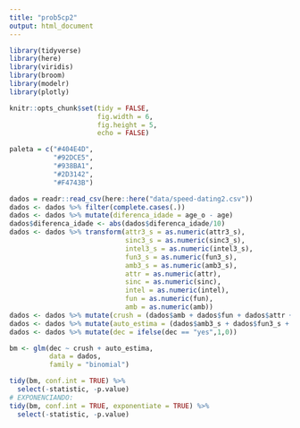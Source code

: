 ```yaml
---
title: "prob5cp2"
output: html_document
---
```


```r

library(tidyverse)
library(here)
library(viridis)
library(broom)
library(modelr)
library(plotly)

knitr::opts_chunk$set(tidy = FALSE,
                      fig.width = 6,
                      fig.height = 5,
                      echo = FALSE)

paleta = c("#404E4D",
           "#92DCE5",
           "#938BA1",
           "#2D3142",
           "#F4743B")
```

```r
dados = readr::read_csv(here::here("data/speed-dating2.csv"))
dados <- dados %>% filter(complete.cases(.))
dados <- dados %>% mutate(diferenca_idade = age_o - age) 
dados$diferenca_idade <- abs(dados$diferenca_idade/10)
dados <- dados %>% transform(attr3_s = as.numeric(attr3_s),
                             sinc3_s = as.numeric(sinc3_s),
                             intel3_s = as.numeric(intel3_s),
                             fun3_s = as.numeric(fun3_s),
                             amb3_s = as.numeric(amb3_s),
                             attr = as.numeric(attr),
                             sinc = as.numeric(sinc),
                             intel = as.numeric(intel),
                             fun = as.numeric(fun),
                             amb = as.numeric(amb))
dados <- dados %>% mutate(crush = (dados$amb + dados$fun + dados$attr + dados$intel + dados$sinc)/5)
dados <- dados %>% mutate(auto_estima = (dados$amb3_s + dados$fun3_s + dados$attr3_s + dados$intel3_s + dados$sinc3_s)/5)
dados <- dados %>% mutate(dec = ifelse(dec == "yes",1,0))
```

```r
bm <- glm(dec ~ crush + auto_estima, 
          data = dados, 
          family = "binomial")

tidy(bm, conf.int = TRUE) %>% 
  select(-statistic, -p.value)
# EXPONENCIANDO:
tidy(bm, conf.int = TRUE, exponentiate = TRUE) %>% 
  select(-statistic, -p.value)

```
